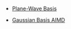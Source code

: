 *[[Plane-Wave Density Functional Theory|Plane-Wave Basis]]

*[[Gaussian-Basis|Gaussian Basis AIMD]]
